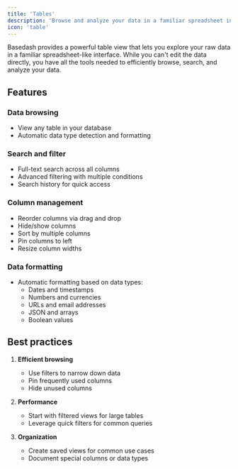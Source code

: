 ```yaml
---
title: 'Tables'
description: 'Browse and analyze your data in a familiar spreadsheet interface'
icon: 'table'
---
```


Basedash provides a powerful table view that lets you explore your raw data in a familiar spreadsheet-like interface. While you can't edit the data directly, you have all the tools needed to efficiently browse, search, and analyze your data.

## Features

### Data browsing
- View any table in your database
- Automatic data type detection and formatting

### Search and filter
- Full-text search across all columns
- Advanced filtering with multiple conditions
- Search history for quick access

### Column management
- Reorder columns via drag and drop
- Hide/show columns
- Sort by multiple columns
- Pin columns to left
- Resize column widths

### Data formatting
- Automatic formatting based on data types:
  - Dates and timestamps
  - Numbers and currencies
  - URLs and email addresses
  - JSON and arrays
  - Boolean values

## Best practices

1. **Efficient browsing**
   - Use filters to narrow down data
   - Pin frequently used columns
   - Hide unused columns

2. **Performance**
   - Start with filtered views for large tables
   - Leverage quick filters for common queries

3. **Organization**
   - Create saved views for common use cases
   - Document special columns or data types
